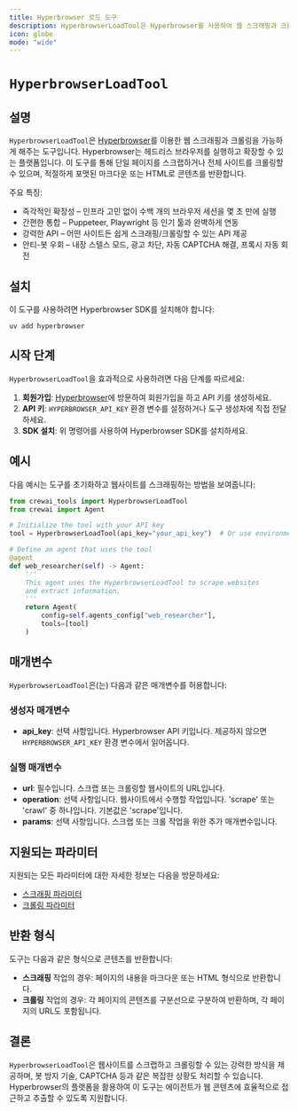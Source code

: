 ```yaml
---
title: Hyperbrowser 로드 도구
description: HyperbrowserLoadTool은 Hyperbrowser를 사용하여 웹 스크래핑과 크롤링을 가능하게 합니다.
icon: globe
mode: "wide"
---
```


# `HyperbrowserLoadTool`

## 설명

`HyperbrowserLoadTool`은 [Hyperbrowser](https://hyperbrowser.ai)를 이용한 웹 스크래핑과 크롤링을 가능하게 해주는 도구입니다. Hyperbrowser는 헤드리스 브라우저를 실행하고 확장할 수 있는 플랫폼입니다. 이 도구를 통해 단일 페이지를 스크랩하거나 전체 사이트를 크롤링할 수 있으며, 적절하게 포맷된 마크다운 또는 HTML로 콘텐츠를 반환합니다.

주요 특징:
- 즉각적인 확장성 – 인프라 고민 없이 수백 개의 브라우저 세션을 몇 초 만에 실행
- 간편한 통합 – Puppeteer, Playwright 등 인기 툴과 완벽하게 연동
- 강력한 API – 어떤 사이트든 쉽게 스크래핑/크롤링할 수 있는 API 제공
- 안티-봇 우회 – 내장 스텔스 모드, 광고 차단, 자동 CAPTCHA 해결, 프록시 자동 회전

## 설치

이 도구를 사용하려면 Hyperbrowser SDK를 설치해야 합니다:

```shell
uv add hyperbrowser
```

## 시작 단계

`HyperbrowserLoadTool`을 효과적으로 사용하려면 다음 단계를 따르세요:

1. **회원가입**: [Hyperbrowser](https://app.hyperbrowser.ai/)에 방문하여 회원가입을 하고 API 키를 생성하세요.
2. **API 키**: `HYPERBROWSER_API_KEY` 환경 변수를 설정하거나 도구 생성자에 직접 전달하세요.
3. **SDK 설치**: 위 명령어를 사용하여 Hyperbrowser SDK를 설치하세요.

## 예시

다음 예시는 도구를 초기화하고 웹사이트를 스크래핑하는 방법을 보여줍니다:

```python Code
from crewai_tools import HyperbrowserLoadTool
from crewai import Agent

# Initialize the tool with your API key
tool = HyperbrowserLoadTool(api_key="your_api_key")  # Or use environment variable

# Define an agent that uses the tool
@agent
def web_researcher(self) -> Agent:
    '''
    This agent uses the HyperbrowserLoadTool to scrape websites
    and extract information.
    '''
    return Agent(
        config=self.agents_config["web_researcher"],
        tools=[tool]
    )
```

## 매개변수

`HyperbrowserLoadTool`은(는) 다음과 같은 매개변수를 허용합니다:

### 생성자 매개변수
- **api_key**: 선택 사항입니다. Hyperbrowser API 키입니다. 제공하지 않으면 `HYPERBROWSER_API_KEY` 환경 변수에서 읽어옵니다.

### 실행 매개변수
- **url**: 필수입니다. 스크랩 또는 크롤링할 웹사이트의 URL입니다.
- **operation**: 선택 사항입니다. 웹사이트에서 수행할 작업입니다. 'scrape' 또는 'crawl' 중 하나입니다. 기본값은 'scrape'입니다.
- **params**: 선택 사항입니다. 스크랩 또는 크롤 작업을 위한 추가 매개변수입니다.

## 지원되는 파라미터

지원되는 모든 파라미터에 대한 자세한 정보는 다음을 방문하세요:
- [스크래핑 파라미터](https://docs.hyperbrowser.ai/reference/sdks/python/scrape#start-scrape-job-and-wait)
- [크롤링 파라미터](https://docs.hyperbrowser.ai/reference/sdks/python/crawl#start-crawl-job-and-wait)

## 반환 형식

도구는 다음과 같은 형식으로 콘텐츠를 반환합니다:

- **스크래핑** 작업의 경우: 페이지의 내용을 마크다운 또는 HTML 형식으로 반환합니다.
- **크롤링** 작업의 경우: 각 페이지의 콘텐츠를 구분선으로 구분하여 반환하며, 각 페이지의 URL도 포함됩니다.

## 결론

`HyperbrowserLoadTool`은 웹사이트를 스크랩하고 크롤링할 수 있는 강력한 방식을 제공하며, 봇 방지 기술, CAPTCHA 등과 같은 복잡한 상황도 처리할 수 있습니다. Hyperbrowser의 플랫폼을 활용하여 이 도구는 에이전트가 웹 콘텐츠에 효율적으로 접근하고 추출할 수 있도록 지원합니다.
